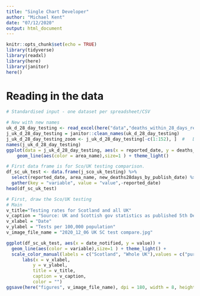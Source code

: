 ```yaml
---
title: "Single Chart Developer"
author: "Michael Kent"
date: "07/12/2020"
output: html_document
---
```



```r
knitr::opts_chunk$set(echo = TRUE)
library(tidyverse)
library(readxl)
library(here)
library(janitor)
here()
```

# Reading in the data

```r
# Standardised input - one dataset per spreadsheet/CSV

# New with new names
uk_d_28_day_testing <- read_excel(here("data","deaths_within_28_days_reported.xlsx"))
j_uk_d_28_day_testing = janitor::clean_names(uk_d_28_day_testing)
j_uk_d_28_day_testing_zoom <- j_uk_d_28_day_testing[-c(1:152), ]  #   Data from 1st Agust
names(j_uk_d_28_day_testing)
ggplot(data = j_uk_d_28_day_testing, aes(x = reported_date, y = deaths_per_100000_ma, group = area_name)) +
    geom_line(aes(color = area_name),size=1 ) + theme_light() 
```

```r
# First data frame is for Sco/UK testing comparison.
df_sc_uk_test <- data.frame(j_sco_uk_testing) %>%
  select(reported_date, area_name, new_deaths28days_by_publish_date) %>%
  gather(key = "variable", value = "value",-reported_date)
head(df_sc_uk_test)
```

```r

# First, draw the Sco/UK testing
# Main
v_title="Testing rates for Scotland and all UK"
v_caption = "Source: UK and Scottish gov statistics as published 5th December 2020"
v_xlabel = "Date"
v_ylabel = "Tests per 100,000 population"
v_image_file_name = "2020_12_06 UK SC test compare.jpg"

ggplot(df_sc_uk_test, aes(x = date_notified, y = value)) + 
  geom_line(aes(color = variable),size=1 ) + theme_light() + 
  scale_color_manual(labels = c("Scotland", "Whole UK"),values = c("purple3", "steelblue3") ) +  
      labs(x = v_xlabel, 
          y = v_ylabel, 
          title = v_title,
          caption = v_caption,
          color = "") 
ggsave(here("figures", v_image_file_name), dpi = 180, width = 8, height = 6)

```